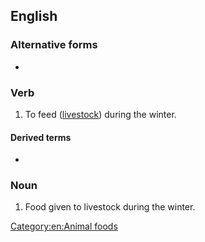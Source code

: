 {{also|winterfeed}}
==English==

===Alternative forms===
* {{l|en|winterfeed}}

===Verb===
{{en-verb|winter-feeds|winter-feeding|winter-fed}}

# {{lb|en|transitive}} To feed ([[livestock]]) during the winter.

====Derived terms====
* {{l|en|winter-feeding}}<!--noun-->

===Noun===
{{en-noun|-}}

# Food given to livestock during the winter.

[[Category:en:Animal foods]]